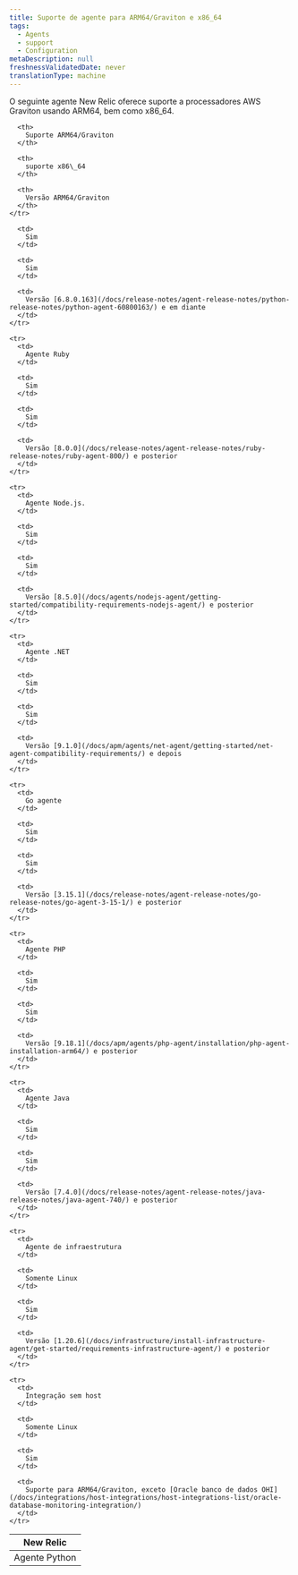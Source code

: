 ```yaml
---
title: Suporte de agente para ARM64/Graviton e x86_64
tags:
  - Agents
  - support
  - Configuration
metaDescription: null
freshnessValidatedDate: never
translationType: machine
---
```


O seguinte agente New Relic oferece suporte a processadores AWS Graviton usando ARM64, bem como x86\_64.

<table>
  <thead>
    <tr>
      <th style={{ width: "200px" }}>
        New Relic
      </th>

      <th>
        Suporte ARM64/Graviton
      </th>

      <th>
        suporte x86\_64
      </th>

      <th>
        Versão ARM64/Graviton
      </th>
    </tr>
  </thead>

  <tbody>
    <tr>
      <td>
        Agente Python
      </td>

      <td>
        Sim
      </td>

      <td>
        Sim
      </td>

      <td>
        Versão [6.8.0.163](/docs/release-notes/agent-release-notes/python-release-notes/python-agent-60800163/) e em diante
      </td>
    </tr>

    <tr>
      <td>
        Agente Ruby
      </td>

      <td>
        Sim
      </td>

      <td>
        Sim
      </td>

      <td>
        Versão [8.0.0](/docs/release-notes/agent-release-notes/ruby-release-notes/ruby-agent-800/) e posterior
      </td>
    </tr>

    <tr>
      <td>
        Agente Node.js.
      </td>

      <td>
        Sim
      </td>

      <td>
        Sim
      </td>

      <td>
        Versão [8.5.0](/docs/agents/nodejs-agent/getting-started/compatibility-requirements-nodejs-agent/) e posterior
      </td>
    </tr>

    <tr>
      <td>
        Agente .NET
      </td>

      <td>
        Sim
      </td>

      <td>
        Sim
      </td>

      <td>
        Versão [9.1.0](/docs/apm/agents/net-agent/getting-started/net-agent-compatibility-requirements/) e depois
      </td>
    </tr>

    <tr>
      <td>
        Go agente
      </td>

      <td>
        Sim
      </td>

      <td>
        Sim
      </td>

      <td>
        Versão [3.15.1](/docs/release-notes/agent-release-notes/go-release-notes/go-agent-3-15-1/) e posterior
      </td>
    </tr>

    <tr>
      <td>
        Agente PHP
      </td>

      <td>
        Sim
      </td>

      <td>
        Sim
      </td>

      <td>
        Versão [9.18.1](/docs/apm/agents/php-agent/installation/php-agent-installation-arm64/) e posterior
      </td>
    </tr>

    <tr>
      <td>
        Agente Java
      </td>

      <td>
        Sim
      </td>

      <td>
        Sim
      </td>

      <td>
        Versão [7.4.0](/docs/release-notes/agent-release-notes/java-release-notes/java-agent-740/) e posterior
      </td>
    </tr>

    <tr>
      <td>
        Agente de infraestrutura
      </td>

      <td>
        Somente Linux
      </td>

      <td>
        Sim
      </td>

      <td>
        Versão [1.20.6](/docs/infrastructure/install-infrastructure-agent/get-started/requirements-infrastructure-agent/) e posterior
      </td>
    </tr>

    <tr>
      <td>
        Integração sem host
      </td>

      <td>
        Somente Linux
      </td>

      <td>
        Sim
      </td>

      <td>
        Suporte para ARM64/Graviton, exceto [Oracle banco de dados OHI](/docs/integrations/host-integrations/host-integrations-list/oracle-database-monitoring-integration/)
      </td>
    </tr>
  </tbody>
</table>
